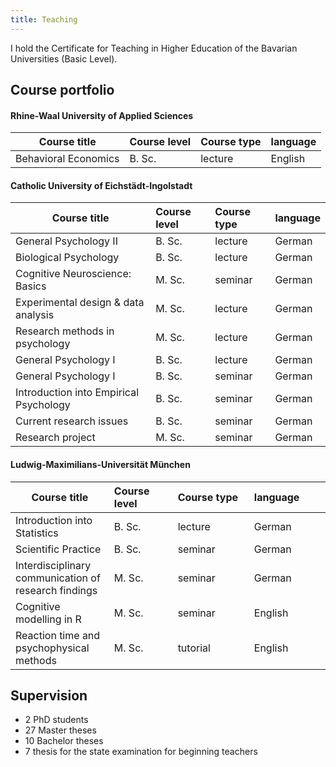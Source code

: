 ```yaml
---
title: Teaching
---
```


I hold the Certificate for Teaching in Higher Education of the Bavarian Universities (Basic Level). 

## Course portfolio

#### Rhine-Waal University of Applied Sciences

| Course title | Course level | Course type | language |
|---------|:-----|:------|:------|
| Behavioral Economics | B. Sc. |  lecture | English |


#### Catholic University of Eichstädt-Ingolstadt

| Course title | Course level | Course type | language |
|---------|:-----|:------|:------|
| General Psychology II | B. Sc. | lecture | German |
| Biological Psychology | B. Sc. | lecture | German |
| Cognitive Neuroscience: Basics | M. Sc. | seminar | German |
| Experimental design & data analysis | M. Sc. | lecture | German |
| Research methods in psychology | M. Sc. | lecture | German |
| General Psychology I | B. Sc. | lecture | German |
| General Psychology I | B. Sc. | seminar | German |
| Introduction into Empirical Psychology | B. Sc. | seminar | German |
| Current research issues | B. Sc. | seminar | German |
| Research project | M. Sc. | seminar | German 

#### Ludwig-Maximilians-Universität München

| Course title | Course level | Course type | language |
|---------|:-----|:------|:------|
| Introduction into Statistics | B. Sc. | lecture | German |
| Scientific Practice | B. Sc. | seminar | German |
| Interdisciplinary communication of research findings | M. Sc. | seminar | German |
| Cognitive modelling in R | M. Sc. | seminar | English |
| Reaction time and psychophysical methods | M. Sc. | tutorial | English |

## Supervision

* 2 PhD students
* 27 Master theses
* 10 Bachelor theses
* 7 thesis for the state examination for beginning teachers 

